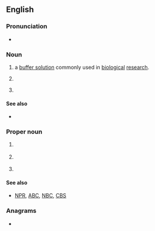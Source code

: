 ==English==
{{wikipedia|PBS (disambiguation)}}

===Pronunciation===
* {{audio|en|en-au-PBS.ogg|Audio (AU)}}

===Noun===
{{en-noun|~}}

# {{lb|en|US|biology}} {{initialism of|en|[[phosphate]]-[[buffered]] [[saline]]|dot=:}} a [[buffer solution]] commonly used in [[biological]] [[research]].
# {{lb|en|management}} {{initialism of|en|{{w|product breakdown structure}}}}
# {{lb|en|psychology}} {{initialism of|en|{{w|positive behavior support}}}}

====See also====
* {{pedia|phosphate-buffered saline}}

===Proper noun===
{{head|en|proper noun}}

# {{lb|en|US|television}} {{initialism of|en|{{w|Public Broadcasting Service}}}} {{defdate|Launched 1970.}}
# {{lb|en|Australia}} {{initialism of|en|{{w|Pharmaceutical Benefits Scheme}}}} {{defdate|Established 1948.}}
# {{lb|en|Malta}} {{initialism of|en|{{w|Public Broadcasting Services}}}}

====See also====
* {{sense|Public Broadcasting Service}} [[NPR]], [[ABC]], [[NBC]], [[CBS]]

===Anagrams===
* {{anagrams|en|a=bps|BPS|BPs|BS&P|BSP|Bps|PSB|SPB|bps}}